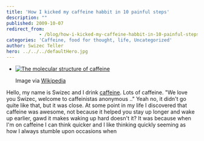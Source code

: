 ```yaml
---
title: 'How I kicked my caffeine habbit in 10 painful steps'
description: ""
published: 2009-10-07
redirect_from: 
            - /blog/how-i-kicked-my-caffeine-habbit-in-10-painful-steps/swizec/764
categories: 'Caffeine, food for thought, life, Uncategorized'
author: Swizec Teller
hero: ../../../defaultHero.jpg
---
```

- [![The molecular structure of caffeine](http://upload.wikimedia.org/wikipedia/commons/6/65/Caffeine_molecule.png "The molecular structure of caffeine")](http://commons.wikipedia.org/wiki/Image:Caffeine_molecule.png)

  Image via [Wikipedia](http://commons.wikipedia.org/wiki/Image:Caffeine_molecule.png)

Hello, my name is Swizec and I drink [caffeine](http://en.wikipedia.org/wiki/Caffeine "Caffeine"). Lots of caffeine. "We love you Swizec, welcome to caffeinistas anonymous .." Yeah no, it didn't go quite like that, but it was close. At some point in my life I discovered that caffeine was awesome, not because it helped you stay up longer and wake up earlier, gawd it makes waking up hard doesn't it? It was because when I'm on caffeine I can think quicker and I like thinking quickly seeming as how I always stumble upon occasions when